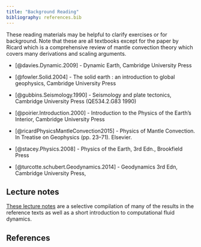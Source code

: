 ```yaml
---
title: "Background Reading"
bibliography: references.bib
---
```


<!--
Module i:

 - Bolt, B. (2004) Earthquakes, Freeman & Co. (QE534.3 .B65 2004)
 - Shearer, P.M. (1999) Introduction to Seismology, Cambridge University Press (QE534.2 .S455 1999) - available online as a pdf
 - Tkalcic, H. (2017) The Earth's inner core: revealed by observational seismology, Cambridge University Press, eBook access via Internet. ANU/ANV, ISBN 9781139583954

Module ii:
-->

These reading materials may be helpful to clarify exercises or for background. Note that these are all textbooks except for the paper by Ricard which is a comprehensive review of mantle convection theory which covers many derivations and scaling arguments.

 - [@davies.Dynamic.2009] - Dynamic Earth, Cambridge University Press
 - [@fowler.Solid.2004] - The solid earth : an introduction to global geophysics, Cambridge University Press
 - [@gubbins.Seismology.1990] - Seismology and plate tectonics, Cambridge University Press (QE534.2.G83 1990)
 - [@poirier.Introduction.2000] - Introduction to the Physics of the Earth's Interior, Cambridge University Press
 - [@ricardPhysicsMantleConvection2015] - Physics of Mantle Convection. In Treatise on Geophysics (pp. 23–71). Elsevier.

 - [@stacey.Physics.2008] - Physics of the Earth, 3rd Edn., Brookfield Press

 - [@turcotte.schubert.Geodynamics.2014] - Geodynamics 3rd Edn, Cambridge University Press,



<!--

Citation keys:

[@beall.etal.Formation.2018; @deguenThermalConvectionEarth2013; @deweyPLATETECTONICS1972; @gubbins.Seismology.1990; @heezenTectonicFabricAtlantic1965; @housemanGravitationalRayleighTaylorInstability1997; @jolivetMantleFlowDeforming2018; @lenardicMantleDynamicsHeat1995; @mckenzieEvolutionTripleJunctions1969; @moresiThreedimensionalNumericalSimulations1997; @nichollsPetrologicalGeochemicalEvidence1965; @poirier.Introduction.2000; @ricardPhysicsMantleConvection2015; @stacey.Physics.2008; @stockHotspotsComeUnstuck2003; @tapponnierPropagatingExtrusionTectonics1982; @turcotte.oxburgh.Mantle.1972; @turcotte.schubert.Geodynamics.2014; @vankekenComparisonMethodsModeling1997; @vineMagneticAnomaliesAssociated1968; @wilsonCONTINENTALDRIFT1963; @wilsonEvidenceOceanIslands1965; @wilsonNewClassFaults1965]
-->

## Lecture notes

[These lecture notes](https://anu-rses-education.github.io/ComputationalGeodynamics/Part1-GeophysicalFluidDynamics/0-StartHere.html) are a selective compilation of many of the results in the reference texts as well as a short introduction to computational fluid dynamics.

## References

::: {#refs}
:::
